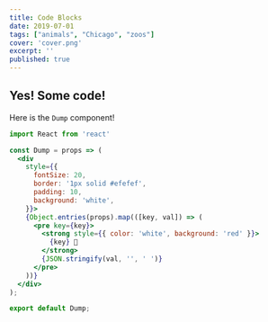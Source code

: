 ```yaml
---
title: Code Blocks
date: 2019-07-01
tags: ["animals", "Chicago", "zoos"]
cover: 'cover.png'
excerpt: ''
published: true
---
```


## Yes! Some code!

Here is the `Dump` component!

```jsx
import React from 'react'

const Dump = props => (
  <div
    style={{
      fontSize: 20,
      border: '1px solid #efefef',
      padding: 10,
      background: 'white',
    }}>
    {Object.entries(props).map(([key, val]) => (
      <pre key={key}>
        <strong style={{ color: 'white', background: 'red' }}>
          {key} 💩
        </strong>
        {JSON.stringify(val, '', ' ')}
      </pre>
    ))}
  </div>
);

export default Dump;
```